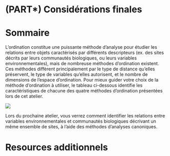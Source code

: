 # (PART\*) Considérations finales {-}

# Sommaire

L'ordination constitue une puissante méthode d'analyse pour étudier les
relations entre objets caractérisés par différents descripteurs (ex. des
sites décrits par leurs communautés biologiques, ou leurs variables
environnementales), mais de nombreuse méthodes d'ordination existent.
Ces méthodes diffèrent principalement par le type de distance qu'elles
préservent, le type de variables qu'elles autorisent, et le nombre de
dimensions de l'espace d'ordination. Pour mieux guider votre choix de
la méthode d'ordination à utiliser, le tableau ci-dessous identifie les
caractéristiques de chacune des quatre méthodes d'ordination présentées
lors de cet atelier.

![](images//resume_ordination.jpg){.align-center}

Lors du prochaine atelier, vous verrez comment identifier les relations
entre variables environnementales et communautés biologiques décrivant
un même ensemble de sites, à l'aide des méthodes d'analyses
canoniques.

# Resources additionnels
